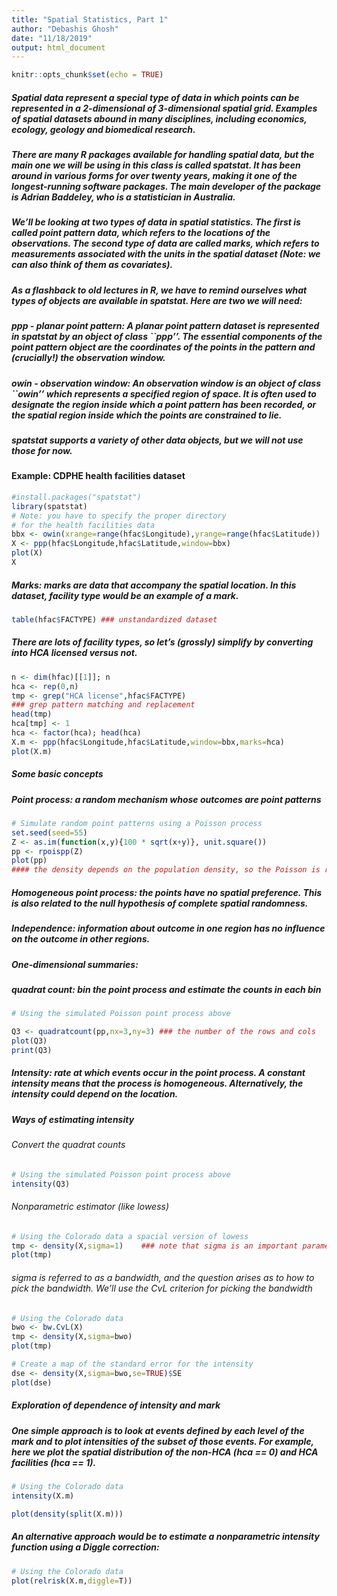 ---
title: "Spatial Statistics, Part 1"
author: "Debashis Ghosh"
date: "11/18/2019"
output: html_document
---

```{r setup, include=FALSE}
knitr::opts_chunk$set(echo = TRUE)
```

##### Spatial data represent a special type of data in which points can be represented in a 2-dimensional of 3-dimensional spatial grid.  Examples of spatial datasets abound in many disciplines, including economics, ecology, geology and biomedical research.   



##### There are many R packages available for handling spatial data, but the main one we will be using in this class is called spatstat.   It has been around in various forms for over twenty years, making it one of the longest-running software packages.   The main developer of the package is Adrian Baddeley, who is a statistician in Australia.   



##### We'll be looking at two types of data in spatial statistics.  The first is called *point pattern* data, which refers to the locations of the observations.   The second type of data are called *marks*, which refers to measurements associated with the units in the spatial dataset (Note: we can also think of them as covariates).



##### As a flashback to old lectures in R, we have to remind ourselves what types of objects are available in spatstat.  Here are two we will need:



##### ppp - planar point pattern: A planar point pattern dataset is represented in spatstat by an object of class ``ppp''.  The essential components of the point pattern object are the coordinates of the points in the pattern and (crucially!) the observation window.   


##### owin - observation window: An observation window is an object of class ``owin'' which represents a specified region of space.   It is often used to designate the region inside which a point pattern has been recorded, or the spatial region inside which the points are constrained to lie.   

##### spatstat supports a variety of other data objects, but we will not use those for now.   

#### Example: CDPHE health facilities dataset
```{r, echo=T,message=T,warning=F}
#install.packages("spatstat")
library(spatstat)
# Note: you have to specify the proper directory 
# for the health facilities data
bbx <- owin(xrange=range(hfac$Longitude),yrange=range(hfac$Latitude))
X <- ppp(hfac$Longitude,hfac$Latitude,window=bbx)
plot(X)
X
```
##### Marks: marks are data that accompany the spatial location.  In this dataset, facility type would be an example of a mark.   

```{r, echo=T,message=T,warning=F}
table(hfac$FACTYPE) ### unstandardized dataset
```

##### There are lots of facility types, so let's (grossly) simplify by converting into HCA licensed versus not. 
```{r, echo=T,message=T,warning=F}
n <- dim(hfac)[[1]]; n
hca <- rep(0,n)
tmp <- grep("HCA license",hfac$FACTYPE)
### grep pattern matching and replacement
head(tmp)
hca[tmp] <- 1
hca <- factor(hca); head(hca)
X.m <- ppp(hfac$Longitude,hfac$Latitude,window=bbx,marks=hca)
plot(X.m)
```
##### Some basic concepts

##### Point process: a random mechanism whose outcomes are point patterns

```{r, echo=T,message=T,warning=F}
# Simulate random point patterns using a Poisson process
set.seed(seed=55)
Z <- as.im(function(x,y){100 * sqrt(x+y)}, unit.square())
pp <- rpoispp(Z)
plot(pp)
#### the density depends on the population density, so the Poisson is related to the population
```

##### Homogeneous point process: the points have no spatial preference.  This is also related to the null hypothesis of complete spatial randomness.

##### Independence: information about outcome in one region has no influence on the outcome in other regions.  


##### One-dimensional summaries:

##### quadrat count: bin the point process and estimate the counts in each bin

```{r, echo=T,message=T,warning=F}
# Using the simulated Poisson point process above

Q3 <- quadratcount(pp,nx=3,ny=3) ### the number of the rows and cols
plot(Q3)
print(Q3)
```

##### Intensity: rate at which events occur in the point process.  A constant intensity means that the process is homogeneous.  Alternatively, the intensity could depend on the location.


##### Ways of estimating intensity

###### Convert the quadrat counts

```{r, echo=T,message=T,warning=F}
# Using the simulated Poisson point process above
intensity(Q3)
```

###### Nonparametric estimator (like lowess)

```{r, echo=T,message=T,warning=F}
# Using the Colorado data a spacial version of lowess
tmp <- density(X,sigma=1)    ### note that sigma is an important parameter
plot(tmp)
```

###### sigma is referred to as a bandwidth, and the question arises as to how to pick the bandwidth.  We'll use the CvL criterion for picking the bandwidth

```{r, echo=T,message=T,warning=F}
# Using the Colorado data
bwo <- bw.CvL(X)   
tmp <- density(X,sigma=bwo)
plot(tmp)

# Create a map of the standard error for the intensity
dse <- density(X,sigma=bwo,se=TRUE)$SE
plot(dse)
```

##### Exploration of dependence of intensity and mark

##### One simple approach is to look at events defined by each level of the mark and to plot intensities of the subset of those events.  For example, here we plot the spatial distribution of the non-HCA (hca == 0) and HCA facilities (hca == 1).  

```{r, echo=T,message=T,warning=F}
# Using the Colorado data
intensity(X.m)

plot(density(split(X.m)))
```

##### An alternative approach would be to estimate a nonparametric intensity function using a Diggle correction: 

```{r, echo=T,message=T,warning=F}
# Using the Colorado data
plot(relrisk(X.m,diggle=T))
```